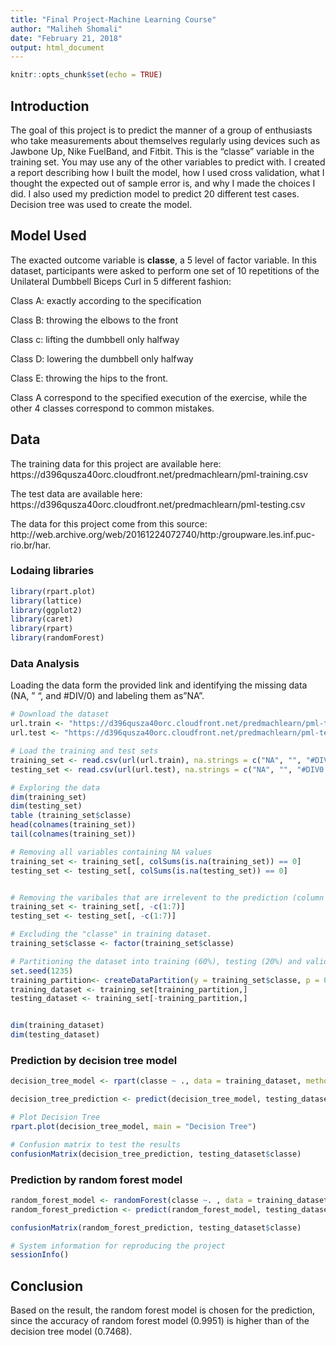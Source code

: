 ---
title: "Final Project-Machine Learning Course"
author: "Maliheh Shomali"
date: "February 21, 2018"
output: html_document
---

```{r setup, include=FALSE}
knitr::opts_chunk$set(echo = TRUE)
```

## Introduction
The goal of this project is to predict the manner of a group of enthusiasts who take measurements about themselves regularly using devices such as Jawbone Up, Nike FuelBand, and Fitbit.
This is the "classe" variable in the training set. You may use any of the other variables to predict with. I created a report describing how I built the model, how I used cross validation, what I thought the expected out of sample error is, and why I made the choices I did. I also used my prediction model to predict 20 different test cases. Decision tree was used to create the model. 

## Model Used
The exacted outcome variable is **classe**, a 5 level of factor variable. In this dataset, participants were asked to perform one set of 10 repetitions of the Unilateral Dumbbell Biceps Curl in 5 different fashion: 

  Class A: exactly according to the specification
  
  Class B: throwing the elbows to the front 
  
  Class c: lifting the dumbbell only halfway  
  
  Class D: lowering the dumbbell only halfway
  
  Class E:  throwing the hips to the front.

Class A correspond to the specified execution of the exercise, while the other 4 classes correspond to common mistakes. 

## Data
The training data for this project are available here:
https://d396qusza40orc.cloudfront.net/predmachlearn/pml-training.csv

The test data are available here:
https://d396qusza40orc.cloudfront.net/predmachlearn/pml-testing.csv

The data for this project come from this source: http://web.archive.org/web/20161224072740/http:/groupware.les.inf.puc-rio.br/har. 

### Lodaing libraries
```{r}
library(rpart.plot)
library(lattice)
library(ggplot2)
library(caret)
library(rpart)
library(randomForest)
```


### Data Analysis
Loading the data form the provided link and identifying the missing data (NA, " ", and #DIV/0) and labeling  them as "NA".

```{r Weight Lifting Exercise}
# Download the dataset
url.train <- "https://d396qusza40orc.cloudfront.net/predmachlearn/pml-training.csv"
url.test <- "https://d396qusza40orc.cloudfront.net/predmachlearn/pml-testing.csv"

# Load the training and test sets
training_set <- read.csv(url(url.train), na.strings = c("NA", "", "#DIV0!"))
testing_set <- read.csv(url(url.test), na.strings = c("NA", "", "#DIV0!"))

# Exploring the data
dim(training_set)
dim(testing_set)
table (training_set$classe)
head(colnames(training_set))
tail(colnames(training_set))

# Removing all variables containing NA values
training_set <- training_set[, colSums(is.na(training_set)) == 0]
testing_set <- testing_set[, colSums(is.na(testing_set)) == 0]


# Removing the varibales that are irrelevent to the prediction (column 1 to 7)
training_set <- training_set[, -c(1:7)]
testing_set <- testing_set[, -c(1:7)]

# Excluding the "classe" in training dataset.
training_set$classe <- factor(training_set$classe)

# Partitioning the dataset into training (60%), testing (20%) and validation part (20%).
set.seed(1235)
training_partition<- createDataPartition(y = training_set$classe, p = 0.7, list = F)
training_dataset <- training_set[training_partition,]
testing_dataset <- training_set[-training_partition,]


dim(training_dataset)
dim(testing_dataset)
```



### Prediction by decision tree model
```{r}
decision_tree_model <- rpart(classe ~ ., data = training_dataset, method = "class")

decision_tree_prediction <- predict(decision_tree_model, testing_dataset, type = "class")

# Plot Decision Tree
rpart.plot(decision_tree_model, main = "Decision Tree")

# Confusion matrix to test the results
confusionMatrix(decision_tree_prediction, testing_dataset$classe)
```

### Prediction by random forest model
```{r}
random_forest_model <- randomForest(classe ~. , data = training_dataset, method = "class")
random_forest_prediction <- predict(random_forest_model, testing_dataset, type = "class")

confusionMatrix(random_forest_prediction, testing_dataset$classe)
```

```{r}
# System information for reproducing the project
sessionInfo()
```

## Conclusion
Based on the result, the random forest model is chosen for the prediction, since the accuracy of random forest model (0.9951) is higher than of the decision tree model (0.7468).






